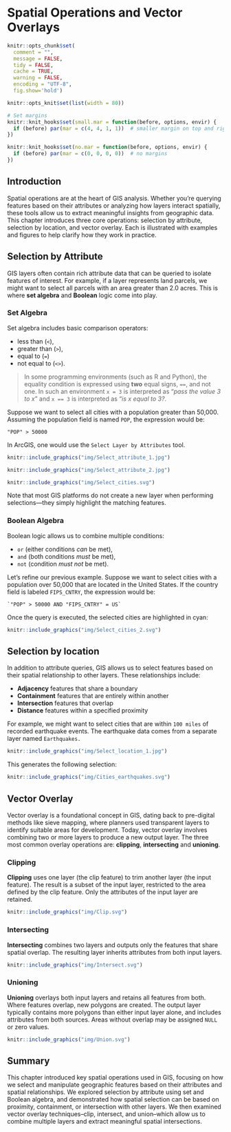 # Spatial Operations and Vector Overlays

```{r include=FALSE, cache=FALSE}
knitr::opts_chunk$set(
  comment = "",
  message = FALSE,
  tidy = FALSE,
  cache = TRUE,
  warning = FALSE,
  encoding = "UTF-8",
  fig.show='hold')

knitr::opts_knit$set(list(width = 80))

# Set margins
knitr::knit_hooks$set(small.mar = function(before, options, envir) {
  if (before) par(mar = c(4, 4, 1, 1))  # smaller margin on top and right
})

knitr::knit_hooks$set(no.mar = function(before, options, envir) {
  if (before) par(mar = c(0, 0, 0, 0))  # no margins
})

```


## Introduction

Spatial operations are at the heart of GIS analysis. Whether you're querying features based on their attributes or analyzing how layers interact spatially, these tools allow us to extract meaningful insights from geographic data. This chapter introduces three core operations: selection by attribute, selection by location, and vector overlay. Each is illustrated with examples and figures to help clarify how they work in practice.

## Selection by Attribute

GIS layers often contain rich attribute data that can be queried to isolate features of interest. For example, if a layer represents land parcels, we might want to select all parcels with an area greater than 2.0 acres. This is where **set algebra** and **Boolean** logic come into play.

### Set Algebra

Set algebra includes basic comparison operators:

 * less than (`<`), 
 * greater than (`>`), 
 * equal to (`=`)
 * not equal to (`<>`).

> In some programming environments (such as R and Python), the equality condition is expressed using **two** equal signs, `==`, and not one. In such an environment `x = 3` is interpreted as "*pass the value 3 to x*" and `x == 3` is interpreted as "*is x equal to 3?*.


Suppose we want to select all cities with a population greater than 50,000. Assuming the population field is named `POP`, the expression would be:

```
"POP" > 50000
```
In ArcGIS, one would use the `Select Layer by Attributes` tool.

```{r f08-sel1, echo=FALSE, fig.cap = "An example of the *Select Layer by Attributes* tool in ArcGIS Pro  where the pull-down menu is used to define the selection.", out.width=358}

knitr::include_graphics("img/Select_attribute_1.jpg")
```

```{r f08-sel2, echo=FALSE, fig.cap = "An example of the *Select Layer by Attributes* tool in ArcGIS Pro  where the SQL syntax is used to define the selection.", out.width=358}

knitr::include_graphics("img/Select_attribute_2.jpg")
```


```{r f08-sel1-result, echo=FALSE, fig.cap = "Selected cities meeting the criterion are shown in cyan color in ArcGIS Pro."}
knitr::include_graphics("img/Select_cities.svg")
```

Note that most GIS platforms do not create a new layer when performing selections—they simply highlight the matching features.

### Boolean Algebra

Boolean logic allows us to combine multiple conditions:

 * `or` (either conditions *can* be met), 
 * `and` (both conditions *must* be met), 
 * `not` (condition *must not* be met).

Let’s refine our previous example. Suppose we want to select cities with a population over 50,000 that are located in the United States. If the country field is labeled `FIPS_CNTRY`, the expression would be:

``` 
`"POP" > 50000 AND "FIPS_CNTRY" = US`
```

Once the query is executed, the selected cities are highlighted in cyan:


```{r sel3, echo=FALSE, fig.cap = "Selected cities meeting  where POP &gt; 50000  AND  FIPS_CNTRY == US criteria are shown in cyan color."}

knitr::include_graphics("img/Select_cities_2.svg")

```


## Selection by location

In addition to attribute queries, GIS allows us to select features based on their spatial relationship to other layers. These relationships include:

+ **Adjacency** features that share a boundary
+ **Containment** features that are entirely within another
+ **Intersection**  features that overlap
+ **Distance** features within a specified proximity

For example, we might want to select cities that are within `100 miles` of recorded earthquake events. The earthquake data comes from a separate layer named `Earthquakes.` 

```{r f08-loc1, echo=FALSE, fig.cap = "An example of a *Select Layer by Location* tool in ArcGIS Pro. The spatial association chosen is distance.", out.width=300}

knitr::include_graphics("img/Select_location_1.jpg")
```

This generates the following selection:

```{r f08-loc1-map, echo=FALSE, fig.cap = "Selected cities meeting the criterion are shown in cyan color.", out.width=300}
knitr::include_graphics("img/Cities_earthquakes.svg")
```


## Vector Overlay


Vector overlay is a foundational concept in GIS, dating back to pre-digital methods like sieve mapping, where planners used transparent layers to identify suitable areas for development. Today, vector overlay involves combining two or more layers to produce a new output layer. The three most common overlay operations are: **clipping**, **intersecting** and **unioning**.

### Clipping

**Clipping**  uses one layer (the clip feature) to trim another layer (the input feature). The result is a subset of the input layer, restricted to the area defined by the clip feature. Only the attributes of the input layer are retained.

```{r f08-clip, fig.cap = "The Maine counties polygon layer is clipped to the circle polygon. Note that the ouput layer is limited to the county polygon geometry and its attributes (and does not include the clipping circle polygon).", echo=FALSE}
knitr::include_graphics("img/Clip.svg")
``` 

### Intersecting

**Intersecting** combines two layers and outputs only the features that share spatial overlap. The resulting layer inherits attributes from both input layers.

```{r f08-intersect, fig.cap = "The Maine counties polygon layer is intersected with the circle polygon. The ouput layer combines both intersecting geometries and attributes.", echo=FALSE}
knitr::include_graphics("img/Intersect.svg")
``` 

### Unioning

**Unioning** overlays both input layers and retains all features from both. Where features overlap, new polygons are created. The output layer typically contains more polygons than either input layer alone, and includes attributes from both sources. Areas without overlap may be assigned `NULL` or zero values.

```{r f08-union, fig.cap = "The Maine counties polygon layer is unioned with the circle polygon. The ouput layer combines both (complete) geometries and attributes. Where spatial overlaps do not occur, most software will either assign a NULL value or a 0.", echo=FALSE}
knitr::include_graphics("img/Union.svg")
``` 

## Summary

This chapter introduced key spatial operations used in GIS, focusing on how we select and manipulate geographic features based on their attributes and spatial relationships. We explored selection by attribute using set and Boolean algebra, and demonstrated how spatial selection can be based on proximity, containment, or intersection with other layers. We then examined vector overlay techniques--clip, intersect, and union--which allow us to combine multiple layers and extract meaningful spatial intersections. 
